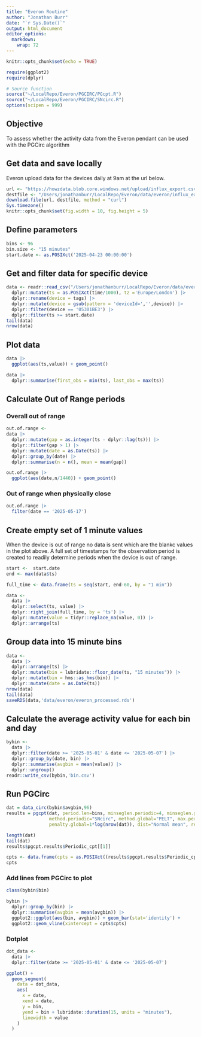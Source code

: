 ```yaml
---
title: "Everon Routine"
author: "Jonathan Burr"
date: "`r Sys.Date()`"
output: html_document
editor_options: 
  markdown: 
    wrap: 72
---
```


```r
knitr::opts_chunk$set(echo = TRUE)

require(ggplot2)
require(dplyr)

# Source function 
source("~/LocalRepo/Everon/PGCIRC/PGcpt.R")
source("~/LocalRepo/Everon/PGCIRC/SNcirc.R")
options(scipen = 999)


```

## Objective

To assess whether the activity data from the Everon pendant can be used
with the PGCirc algorithm

## Get data and save locally

Everon upload data for the devices daily at 9am at the url below.

```r

url <- "https://howzdata.blob.core.windows.net/upload/influx_export.csv"
destfile <- "/Users/jonathanburr/LocalRepo/Everon/data/everon/influx_export.csv"
download.file(url, destfile, method = "curl")
Sys.timezone()
knitr::opts_chunk$set(fig.width = 10, fig.height = 5)

```

## Define parameters

```r
 
bins <- 96
bin.size <- "15 minutes"
start.date <- as.POSIXct('2025-04-23 00:00:00')
```

## Get and filter data for specific device

```r
data <- readr::read_csv("/Users/jonathanburr/LocalRepo/Everon/data/everon/influx_export.csv") |>
  dplyr::mutate(ts = as.POSIXct(time/1000), tz ='Europe/London') |>
  dplyr::rename(device = tags) |>
  dplyr::mutate(device = gsub(pattern = 'deviceId=','',device)) |>
  dplyr::filter(device == '05301BE3') |>
  dplyr::filter(ts >= start.date)
tail(data)  
nrow(data)
```

## Plot data

```r
data |>
  ggplot(aes(ts,value)) + geom_point() 

data |>
  dplyr::summarise(first_obs = min(ts), last_obs = max(ts))
```

## Calculate Out of Range periods

### Overall out of range

```r

out.of.range <-
data |>
  dplyr::mutate(gap = as.integer(ts - dplyr::lag(ts))) |>
  dplyr::filter(gap > 1) |>
  dplyr::mutate(date = as.Date(ts)) |>
  dplyr::group_by(date) |>
  dplyr::summarise(n = n(), mean = mean(gap)) 

out.of.range |>
  ggplot(aes(date,n/1440)) + geom_point()
```

### Out of range when physically close

```r
out.of.range |>
  filter(date == '2025-05-17')
```

## Create empty set of 1 minute values

When the device is out of range no data is sent which are the blankc
values in the plot above. A full set of timestamps for the observation
period is created to readily determine periods when the device is out of
range.

```r

start <-  start.date
end <- max(data$ts)

full_time <- data.frame(ts = seq(start, end-60, by = "1 min")) 

data <-
  data |>
  dplyr::select(ts, value) |>
  dplyr::right_join(full_time, by = 'ts') |>
  dplyr::mutate(value = tidyr::replace_na(value, 0)) |>
  dplyr::arrange(ts)

```

## Group data into 15 minute bins

```r
data <-
  data |>
  dplyr::arrange(ts) |>
  dplyr::mutate(bin = lubridate::floor_date(ts, "15 minutes")) |>  
  dplyr::mutate(bin = hms::as_hms(bin)) |>
  dplyr::mutate(date = as.Date(ts)) 
nrow(data)
tail(data)
saveRDS(data,'data/everon/everon_processed.rds')
```

## Calculate the average activity value for each bin and day

```r
bybin <-
  data |>
  dplyr::filter(date >= '2025-05-01' & date <= '2025-05-07') |>
  dplyr::group_by(date, bin) |>
  dplyr::summarise(avgbin = mean(value)) |>
  dplyr::ungroup()
readr::write_csv(bybin,'bin.csv')

```

## Run PGCirc

```r
dat = data_circ(bybin$avgbin,96)
results = pgcpt(dat, period.len=bins, minseglen.periodic=4, minseglen.global= 96,
                method.periodic="SNcirc", method.global="PELT", max.periodic.cpts=10, penalty.periodic=3*log(length(dat)),
                penalty.global=1*log(nrow(dat)), dist="Normal mean", restrict=TRUE, circData=FALSE)

length(dat)
tail(dat)
results$pgcpt.results$Periodic_cpt[[1]]

cpts <- data.frame(cpts = as.POSIXct((results$pgcpt.results$Periodic_cpt[[1]]-1) * 900))
cpts
```

### Add lines from PGCirc to plot

```r
class(bybin$bin)

bybin |>
  dplyr::group_by(bin) |>
  dplyr::summarise(avgbin = mean(avgbin)) |>
  ggplot2::ggplot(aes(bin, avgbin)) + geom_bar(stat='identity') +
  ggplot2::geom_vline(xintercept = cpts$cpts)
```

### Dotplot

```r

dot_data <-
  data |>
  dplyr::filter(date >= '2025-05-01' & date <= '2025-05-07') 

ggplot() +
  geom_segment(
    data = dot_data,
    aes(
      x = date,
      xend = date,
      y = bin,
      yend = bin + lubridate::duration(15, units = "minutes"),
      linewidth = value
    )
  )

```